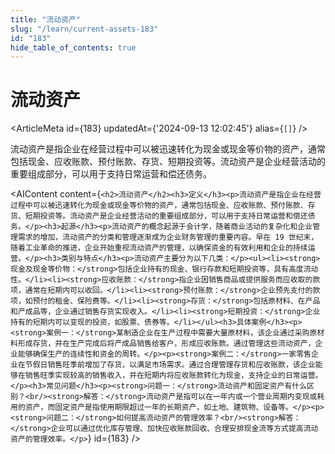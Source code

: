 ```yaml
---
title: "流动资产"
slug: "/learn/current-assets-183"
id: "183"
hide_table_of_contents: true
---
```



# 流动资产

<ArticleMeta id={183} updatedAt={'2024-09-13 12:02:45'} alias={`[]`} />
<div className='border-solid border-b border-t-0 my-4 border-[var(--ifm-color-gray-300)]' />

流动资产是指企业在经营过程中可以被迅速转化为现金或现金等价物的资产，通常包括现金、应收账款、预付账款、存货、短期投资等。流动资产是企业经营活动的重要组成部分，可以用于支持日常运营和偿还债务。

<AIContent content={`<h2>流动资产</h2><h3>定义</h3><p>流动资产是指企业在经营过程中可以被迅速转化为现金或现金等价物的资产，通常包括现金、应收账款、预付账款、存货、短期投资等。流动资产是企业经营活动的重要组成部分，可以用于支持日常运营和偿还债务。</p><h3>起源</h3><p>流动资产的概念起源于会计学，随着商业活动的复杂化和企业管理需求的增加，流动资产的分类和管理逐渐成为企业财务管理的重要内容。早在 19 世纪末，随着工业革命的推进，企业开始重视流动资产的管理，以确保资金的有效利用和企业的持续运营。</p><h3>类别与特点</h3><p>流动资产主要分为以下几类：</p><ul><li><strong>现金及现金等价物：</strong>包括企业持有的现金、银行存款和短期投资等，具有高度流动性。</li><li><strong>应收账款：</strong>指企业因销售商品或提供服务而应收取的款项，通常在短期内可以收回。</li><li><strong>预付账款：</strong>企业预先支付的款项，如预付的租金、保险费等。</li><li><strong>存货：</strong>包括原材料、在产品和产成品等，企业通过销售存货实现收入。</li><li><strong>短期投资：</strong>企业持有的短期内可以变现的投资，如股票、债券等。</li></ul><h3>具体案例</h3><p><strong>案例一：</strong>某制造企业在生产过程中需要大量原材料，该企业通过采购原材料形成存货，并在生产完成后将产成品销售给客户，形成应收账款。通过管理这些流动资产，企业能够确保生产的连续性和资金的周转。</p><p><strong>案例二：</strong>一家零售企业在节假日销售旺季前增加了存货，以满足市场需求。通过合理管理存货和应收账款，该企业能够在销售旺季实现较高的销售收入，并在短期内将应收账款转化为现金，支持企业的日常运营。</p><h3>常见问题</h3><p><strong>问题一：</strong>流动资产和固定资产有什么区别？<br/><strong>解答：</strong>流动资产是指可以在一年内或一个营业周期内变现或耗用的资产，而固定资产是指使用期限超过一年的长期资产，如土地、建筑物、设备等。</p><p><strong>问题二：</strong>如何提高流动资产的管理效率？<br/><strong>解答：</strong>企业可以通过优化库存管理、加快应收账款回收、合理安排现金流等方式提高流动资产的管理效率。</p>`} id={183} />
